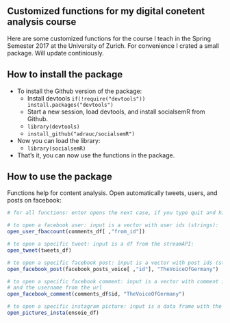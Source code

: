 
## Customized functions for my digital conetent analysis course

Here are some customized functions for the course I teach in the Spring Semester 2017 at the University of Zurich. For convenience I crated a small package. Will update continiously.

## How to install the package

- To install the Github version of the package:
  - Install devtools `if(!require("devtools")) install.packages("devtools")`
  - Start a new session, load devtools, and install socialsemR from Github.
  - `library(devtools)`
  - `install_github("adrauc/socialsemR")`
- Now you can load the library:
  - `library(socialsemR)`
- That's it, you can now use the functions in the package.

## How to use the package

Functions help for content analysis. Open automatically tweets, users, and posts on facebook:
```r
# for all functions: enter opens the next case, if you type quit and hit enter, it quits.

# to open a facebook user: input is a vector with user ids (strings):
open_user_fbaccount(comments_df[ ,"from_id"])

# to open a specific tweet: input is a df from the streamAPI:
open_tweet(tweets_df)

# to open a specific facebook post: input is a vector with post ids (strings) and the username from the url
open_facebook_post(facebook_posts_voice[ ,"id"], "TheVoiceOfGermany")

# to open a specific facebook comment: input is a vector with comment ids
# and the username from the url
open_facebook_comment(comments_df$id, "TheVoiceOfGermany")

# to open a specific instagram picture: input is a data frame with the columns "id", "comments", and "likes":
open_pictures_insta(ensoie_df)


```

